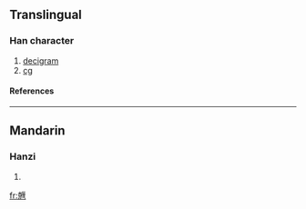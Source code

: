 ==Translingual==
===Han character===
{{Han char|rn=10|rad=儿|as=14|sn=16|four=|canj=十山一田土 (JUMWG)}}
# [[decigram]]
# [[cg]]
====References====
{{Han ref|kx=0125.281|dkj=01405|dj=0266.130|hdz=10275.071|uh=5163|ud=20835|bh=A25E|bd=41566}}
----
==Mandarin==
===Hanzi===
{{cmn-hanzi|pin=[[lǐ]] ([[li3]])|wg=li<sup>3</sup>}}
# {{defn|Mandarin}}




[[fr:兣]]